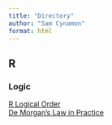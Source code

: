 ```yaml
---
title: "Directory"
author: "Sam Cynamon"
format: html
---
```


## R 

### Logic

[R Logical Order](https://cynamons.github.io/maRker/R/logic_in_r_brief.html)\
[De Morgan's Law in Practice]()

